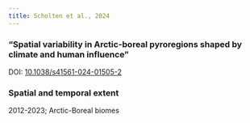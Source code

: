 ```yaml
---
title: Scholten et al., 2024
---
```


### "Spatial variability in Arctic-boreal pyroregions shaped by climate and human influence"

DOI: [10.1038/s41561-024-01505-2](https://doi.org/10.1038/s41561-024-01505-2) 

### Spatial and temporal extent
2012-2023; Arctic-Boreal biomes